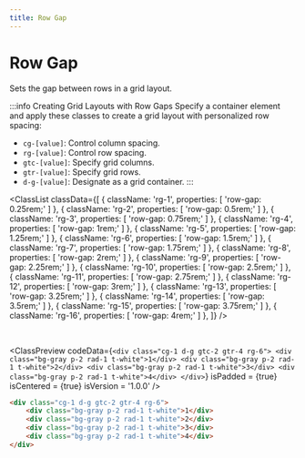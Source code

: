 ```yaml
---
title: Row Gap
---
```



# Row Gap

Sets the gap between rows in a grid layout.

:::info Creating Grid Layouts with Row Gaps
Specify a container element and apply these classes to create a grid layout with personalized row spacing:

- `cg-[value]`: Control column spacing.
- `rg-[value]`: Control row spacing.
- `gtc-[value]`: Specify grid columns.
- `gtr-[value]`: Specify grid rows.
- `d-g-[value]`: Designate as a grid container.
:::

<ClassList
  classData={[
    {
      className: 'rg-1',
      properties: [
        'row-gap: 0.25rem;'
      ]
    },
    {
      className: 'rg-2',
      properties: [
        'row-gap: 0.5rem;'
      ]
    },
    {
      className: 'rg-3',
      properties: [
        'row-gap: 0.75rem;'
      ]
    },
    {
      className: 'rg-4',
      properties: [
        'row-gap: 1rem;'
      ]
    },
    {
      className: 'rg-5',
      properties: [
        'row-gap: 1.25rem;'
      ]
    },
    {
      className: 'rg-6',
      properties: [
        'row-gap: 1.5rem;'
      ]
    },
    {
      className: 'rg-7',
      properties: [
        'row-gap: 1.75rem;'
      ]
    },
    {
      className: 'rg-8',
      properties: [
        'row-gap: 2rem;'
      ]
    },
    {
      className: 'rg-9',
      properties: [
        'row-gap: 2.25rem;'
      ]
    },
    {
      className: 'rg-10',
      properties: [
        'row-gap: 2.5rem;'
      ]
    },
    {
      className: 'rg-11',
      properties: [
        'row-gap: 2.75rem;'
      ]
    },
    {
      className: 'rg-12',
      properties: [
        'row-gap: 3rem;'
      ]
    },
    {
      className: 'rg-13',
      properties: [
        'row-gap: 3.25rem;'
      ]
    },
    {
      className: 'rg-14',
      properties: [
        'row-gap: 3.5rem;'
      ]
    },
    {
      className: 'rg-15',
      properties: [
        'row-gap: 3.75rem;'
      ]
    },
    {
      className: 'rg-16',
      properties: [
        'row-gap: 4rem;'
      ]
    },
  ]}
/>

<br />

<ClassPreview
  codeData={`
    <div class="cg-1 d-g gtc-2 gtr-4 rg-6">
        <div class="bg-gray p-2 rad-1 t-white">1</div>
        <div class="bg-gray p-2 rad-1 t-white">2</div>
        <div class="bg-gray p-2 rad-1 t-white">3</div>
        <div class="bg-gray p-2 rad-1 t-white">4</div>
    </div>
  `}
  isPadded = {true}
  isCentered = {true}
  isVersion = '1.0.0'
/>

```html
<div class="cg-1 d-g gtc-2 gtr-4 rg-6">
    <div class="bg-gray p-2 rad-1 t-white">1</div>
    <div class="bg-gray p-2 rad-1 t-white">2</div>
    <div class="bg-gray p-2 rad-1 t-white">3</div>
    <div class="bg-gray p-2 rad-1 t-white">4</div>
</div>
```